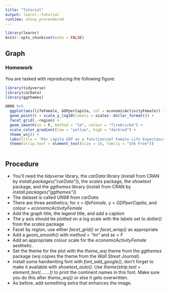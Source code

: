 ```yaml
---
title: "Tutorial"
output: learnr::tutorial
runtime: shiny_prerendered
---
```


```r
library(learnr)
knitr::opts_chunk$set(echo = FALSE)
```


## Graph

### Homework

You are tasked with reproducing the following figure:

```r
library(tidyverse)
library(carData)
library(ggthemes)

UN98 %>% 
  ggplot(aes(lifeFemale, GDPperCapita, col = economicActivityFemale)) + 
  geom_point() + scale_y_log10(labels = scales::dollar_format()) + 
  facet_grid(.~region) + 
  geom_smooth(se = F, method = "lm", colour = "firebrick4") + 
  scale_color_gradient(low = "yellow", high = "darkred") + 
  theme_wsj() +
  labs(title = "Per capita GDP as a function\nof Female Life Expectancy", caption = "@Data from carData", colour = "Female Economic Activity") + 
  theme(strip.text = element_text(size = 16, family = "Ink Free"))
```

```r

```

## Procedure

- You'll need the _tidyverse_ library, the _carData_ library (install from CRAN by _install.packages("carData")_), the _scales_ package, the _showtext_ package, and the _ggthemes_ library (install from CRAN by _install.packages("ggthemes")_) 
- The dataset is called _UN98_ from _carData_.
- There are three aesthetics; for x = _lifeFemale_, y = _GDPperCapita_, and colour = _economicActivityFemale_
- Add the graph title, the legend title, and add a caption
- The y axis should be plotted on a log scale with the labels set to _dollar()_ from the _scales_ package
- Facet by _region_, use either _facet_grid()_ or _facet_wrap()_ as appropriate
- Add a _geom_smooth()_ with _method = "lm"_ and _se = F_
- Add an appropriate colour scale for the _economicActivityFemale_ aesthetic.
- Set the theme for the plot with the _theme_wsj_ theme from the _ggthemes_ package (wsj copies the theme from the _Wall Street Journal_).
- install some handwriting font with _font_add_google()_, don't forget to make it available with _showtext_auto()_. Use _theme(strip.text = element_text(.......))_ to print the continent names in this font. Make sure you do this after _theme_wsj()_ or else it gets overwritten.
- As before, add something extra that enhances the image.
